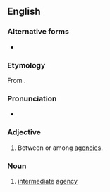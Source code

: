 ==English==

===Alternative forms===
* {{l|en|inter-agency}}

===Etymology===
From {{prefix|inter|agency|lang=en}}.

===Pronunciation===
* {{IPA|/ɪntəˈɹeɪd͡ʒənsi/|lang=en}}

===Adjective===
{{en-adj|-}}

# Between or among [[agency|agencies]].

===Noun===
{{en-noun|?}}

# [[intermediate]] [[agency]]

{{Webster 1913}}